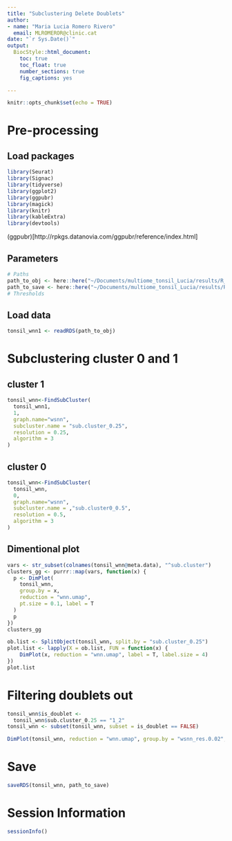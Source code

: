 ```yaml
---
title: "Subclustering Delete Doublets"
author: 
- name: "Maria Lucia Romero Rivero"
  email: MLROMEROR@clinic.cat
date: "`r Sys.Date()`"
output:
  BiocStyle::html_document:
    toc: true
    toc_float: true
    number_sections: true
    fig_captions: yes

---
```


```r
knitr::opts_chunk$set(echo = TRUE)
```

# Pre-processing 

## Load packages

```r
library(Seurat)
library(Signac)
library(tidyverse)
library(ggplot2)
library(ggpubr)
library(magick)
library(knitr) 
library(kableExtra)
library(devtools)
```
(ggpubr)[http://rpkgs.datanovia.com/ggpubr/reference/index.html]


## Parameters

```r
# Paths
path_to_obj <- here::here("~/Documents/multiome_tonsil_Lucia/results/R_objects/9.tonsil_multiome_integrated_using_wnn_clustering.rds")
path_to_save <- here::here("~/Documents/multiome_tonsil_Lucia/results/R_objects/10.tonsil_multiome_integrated_without_doublets.rds")
# Thresholds
```


## Load data

```r
tonsil_wnn1 <- readRDS(path_to_obj)
```

# Subclustering cluster 0 and 1

## cluster 1

```r
tonsil_wnn<-FindSubCluster(
  tonsil_wnn1,
  1,
  graph.name="wsnn",
  subcluster.name = "sub.cluster_0.25",
  resolution = 0.25,
  algorithm = 3
)

```
## cluster 0

```r
tonsil_wnn<-FindSubCluster(
  tonsil_wnn,
  0,
  graph.name="wsnn",
  subcluster.name = ,"sub.cluster0_0.5",
  resolution = 0.5,
  algorithm = 3
)

```


## Dimentional plot

```r
vars <- str_subset(colnames(tonsil_wnn@meta.data), "^sub.cluster")
clusters_gg <- purrr::map(vars, function(x) {
  p <- DimPlot(
    tonsil_wnn,
    group.by = x,
    reduction = "wnn.umap",
    pt.size = 0.1, label = T
  )
  p
})
clusters_gg 
```

```r
ob.list <- SplitObject(tonsil_wnn, split.by = "sub.cluster_0.25")
plot.list <- lapply(X = ob.list, FUN = function(x) {
    DimPlot(x, reduction = "wnn.umap", label = T, label.size = 4)
})
plot.list
```

# Filtering doublets out 

```r
tonsil_wnn$is_doublet <- 
  tonsil_wnn$sub.cluster_0.25 == "1_2" 
tonsil_wnn <- subset(tonsil_wnn, subset = is_doublet == FALSE)
```

```r
DimPlot(tonsil_wnn, reduction = "wnn.umap", group.by = "wsnn_res.0.02", label = TRUE, pt.size = 0.1)
```



# Save

```r
saveRDS(tonsil_wnn, path_to_save)

```

# Session Information

```r
sessionInfo()
```